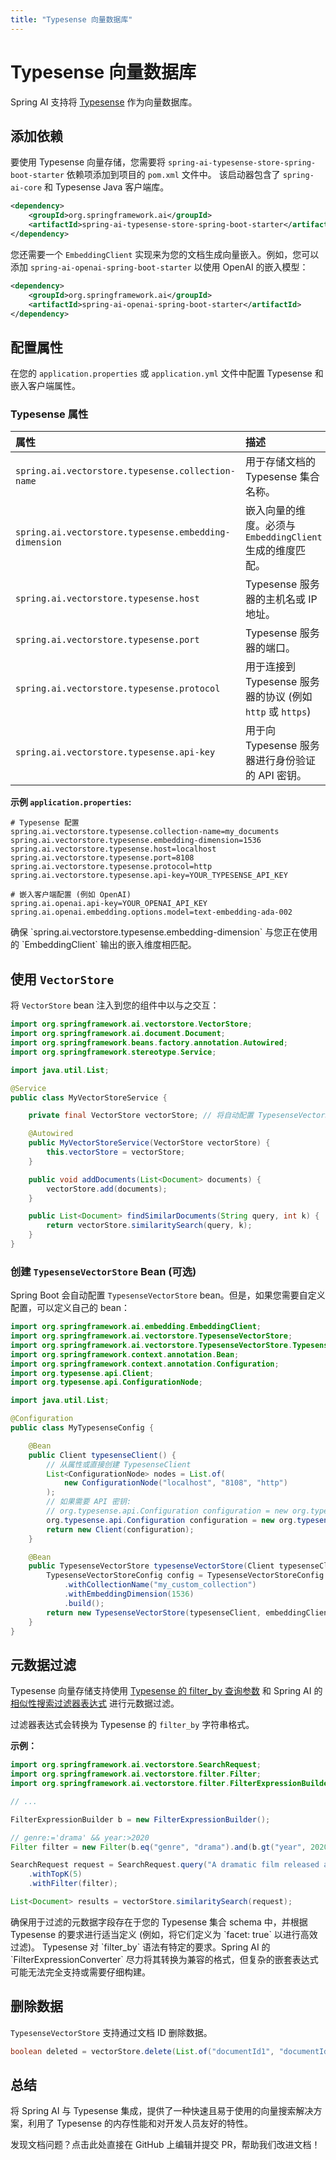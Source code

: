 ```yaml
---
title: "Typesense 向量数据库"
---
```


# Typesense 向量数据库

Spring AI 支持将 [Typesense](https://typesense.org/) 作为向量数据库。

## 添加依赖

要使用 Typesense 向量存储，您需要将 `spring-ai-typesense-store-spring-boot-starter` 依赖项添加到项目的 `pom.xml` 文件中。
该启动器包含了 `spring-ai-core` 和 Typesense Java 客户端库。

```xml
<dependency>
    <groupId>org.springframework.ai</groupId>
    <artifactId>spring-ai-typesense-store-spring-boot-starter</artifactId>
</dependency>
```

您还需要一个 `EmbeddingClient` 实现来为您的文档生成向量嵌入。例如，您可以添加 `spring-ai-openai-spring-boot-starter` 以使用 OpenAI 的嵌入模型：

```xml
<dependency>
    <groupId>org.springframework.ai</groupId>
    <artifactId>spring-ai-openai-spring-boot-starter</artifactId>
</dependency>
```

## 配置属性

在您的 `application.properties` 或 `application.yml` 文件中配置 Typesense 和嵌入客户端属性。

### Typesense 属性

| 属性                                                  | 描述                                                                | 默认值            |
| :---------------------------------------------------- | :------------------------------------------------------------------ | :------------------ |
| `spring.ai.vectorstore.typesense.collection-name`     | 用于存储文档的 Typesense 集合名称。                                | `spring_ai_collection` |
| `spring.ai.vectorstore.typesense.embedding-dimension` | 嵌入向量的维度。必须与 `EmbeddingClient` 生成的维度匹配。 | 1536 (OpenAI text-embedding-ada-002) |
| `spring.ai.vectorstore.typesense.host`                | Typesense 服务器的主机名或 IP 地址。                                      | `localhost`         |
| `spring.ai.vectorstore.typesense.port`                | Typesense 服务器的端口。                                                   | `8108`              |
| `spring.ai.vectorstore.typesense.protocol`            | 用于连接到 Typesense 服务器的协议 (例如 `http` 或 `https`)	      | `http`              |
| `spring.ai.vectorstore.typesense.api-key`             | 用于向 Typesense 服务器进行身份验证的 API 密钥。                                 |                     |

**示例 `application.properties`:**

```properties
# Typesense 配置
spring.ai.vectorstore.typesense.collection-name=my_documents
spring.ai.vectorstore.typesense.embedding-dimension=1536
spring.ai.vectorstore.typesense.host=localhost
spring.ai.vectorstore.typesense.port=8108
spring.ai.vectorstore.typesense.protocol=http
spring.ai.vectorstore.typesense.api-key=YOUR_TYPESENSE_API_KEY

# 嵌入客户端配置 (例如 OpenAI)
spring.ai.openai.api-key=YOUR_OPENAI_API_KEY
spring.ai.openai.embedding.options.model=text-embedding-ada-002
```

<Note>
确保 `spring.ai.vectorstore.typesense.embedding-dimension` 与您正在使用的 `EmbeddingClient` 输出的嵌入维度相匹配。
</Note>

## 使用 `VectorStore`

将 `VectorStore` bean 注入到您的组件中以与之交互：

```java
import org.springframework.ai.vectorstore.VectorStore;
import org.springframework.ai.document.Document;
import org.springframework.beans.factory.annotation.Autowired;
import org.springframework.stereotype.Service;

import java.util.List;

@Service
public class MyVectorStoreService {

    private final VectorStore vectorStore; // 将自动配置 TypesenseVectorStore

    @Autowired
    public MyVectorStoreService(VectorStore vectorStore) {
        this.vectorStore = vectorStore;
    }

    public void addDocuments(List<Document> documents) {
        vectorStore.add(documents);
    }

    public List<Document> findSimilarDocuments(String query, int k) {
        return vectorStore.similaritySearch(query, k);
    }
}
```

### 创建 `TypesenseVectorStore` Bean (可选)

Spring Boot 会自动配置 `TypesenseVectorStore` bean。但是，如果您需要自定义配置，可以定义自己的 bean：

```java
import org.springframework.ai.embedding.EmbeddingClient;
import org.springframework.ai.vectorstore.TypesenseVectorStore;
import org.springframework.ai.vectorstore.TypesenseVectorStore.TypesenseVectorStoreConfig;
import org.springframework.context.annotation.Bean;
import org.springframework.context.annotation.Configuration;
import org.typesense.api.Client;
import org.typesense.api.ConfigurationNode;

import java.util.List;

@Configuration
public class MyTypesenseConfig {

    @Bean
    public Client typesenseClient() {
        // 从属性或直接创建 TypesenseClient
        List<ConfigurationNode> nodes = List.of(
            new ConfigurationNode("localhost", "8108", "http")
        );
        // 如果需要 API 密钥:
        // org.typesense.api.Configuration configuration = new org.typesense.api.Configuration(nodes, java.time.Duration.ofSeconds(10), "YOUR_TYPESENSE_API_KEY");
        org.typesense.api.Configuration configuration = new org.typesense.api.Configuration(nodes, java.time.Duration.ofSeconds(10), "YOUR_TYPESENSE_API_KEY");
        return new Client(configuration);
    }

    @Bean
    public TypesenseVectorStore typesenseVectorStore(Client typesenseClient, EmbeddingClient embeddingClient) {
        TypesenseVectorStoreConfig config = TypesenseVectorStoreConfig.builder()
            .withCollectionName("my_custom_collection")
            .withEmbeddingDimension(1536)
            .build();
        return new TypesenseVectorStore(typesenseClient, embeddingClient, config);
    }
}
```

## 元数据过滤

Typesense 向量存储支持使用 [Typesense 的 filter_by 查询参数](https://typesense.org/docs/0.25.2/api/vector-search.html#filter-results) 和 Spring AI 的 [相似性搜索过滤器表达式](./index.mdx#metadata-filtering) 进行元数据过滤。

过滤器表达式会转换为 Typesense 的 `filter_by` 字符串格式。

**示例：**

```java
import org.springframework.ai.vectorstore.SearchRequest;
import org.springframework.ai.vectorstore.filter.Filter;
import org.springframework.ai.vectorstore.filter.FilterExpressionBuilder;

// ...

FilterExpressionBuilder b = new FilterExpressionBuilder();

// genre:='drama' && year:>2020
Filter filter = new Filter(b.eq("genre", "drama").and(b.gt("year", 2020)).build());

SearchRequest request = SearchRequest.query("A dramatic film released after 2020") // 示例查询通常保留英文
    .withTopK(5)
    .withFilter(filter);

List<Document> results = vectorStore.similaritySearch(request);
```

<Note>
确保用于过滤的元数据字段存在于您的 Typesense 集合 schema 中，并根据 Typesense 的要求进行适当定义 (例如，将它们定义为 `facet: true` 以进行高效过滤)。
Typesense 对 `filter_by` 语法有特定的要求。Spring AI 的 `FilterExpressionConverter` 尽力将其转换为兼容的格式，但复杂的嵌套表达式可能无法完全支持或需要仔细构建。
</Note>

## 删除数据

`TypesenseVectorStore` 支持通过文档 ID 删除数据。

```java
boolean deleted = vectorStore.delete(List.of("documentId1", "documentId2"));
```

## 总结

将 Spring AI 与 Typesense 集成，提供了一种快速且易于使用的向量搜索解决方案，利用了 Typesense 的内存性能和对开发人员友好的特性。 

<Card title="文档有误？请协助编辑" icon="pencil" href="https://github.com/javaai-pig4cloud-com/javaai-docs/edit/main/spring-ai/api/vectordbs/typesense.mdx">
  发现文档问题？点击此处直接在 GitHub 上编辑并提交 PR，帮助我们改进文档！
</Card>
